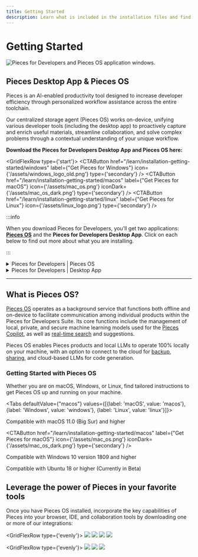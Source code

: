 ```yaml
---
title: Getting Started
description: Learn what is included in the installation files and find the right set of instructions for your operating system.
---
```



<link rel="canonical" href="https://docs.pieces.app/installation-getting-started/what-am-i-installing" />

# Getting Started

![Pieces for Developers and Pieces OS application windows.](/assets/getting_started.png)

## Pieces Desktop App & Pieces OS

Pieces is an AI-enabled productivity tool designed to increase developer efficiency through personalized workflow assistance across the entire toolchain.

Our centralized storage agent (Pieces OS) works on-device, unifying various developer tools (including the desktop app) to proactively capture and enrich useful materials, streamline collaboration, and solve complex problems through a contextual understanding of your unique workflow.

**Download the Pieces for Developers Desktop App and Pieces OS here:**

<GridFlexRow type={'start'}>
  <CTAButton
    href="/learn/installation-getting-started/windows"
    label={"Get Pieces for Windows"}
    icon={'/assets/windows_logo_old.png'}
    type={'secondary'}
  />
  <CTAButton
    href="/learn/installation-getting-started/macos"
    label={"Get Pieces for macOS"}
    icon={'/assets/mac_os.png'}
    iconDark={'/assets/mac_os_dark.png'}
    type={'secondary'}
  />
  <CTAButton
    href="/learn/installation-getting-started/linux"
    label={"Get Pieces for Linux"}
    icon={'/assets/linux_logo.png'}
    type={'secondary'}
  />
</GridFlexRow>

<MiniSpacer />

:::info

When you download Pieces for Developers, you'll get two applications: **[Pieces OS](/learn/installation-getting-started/pieces-os)** and the **Pieces for Developers Desktop App**. Click on each below to find out more about what you are installing.

:::

<MiniSpacer />

<details>
  <summary>Pieces for Developers | Pieces OS</summary>

    **[Pieces OS](/learn/installation-getting-started/pieces-os)** is our background service that runs offline and on-device. It's **required** to enable:
    - Individual products in the Pieces for Developers Suite to communicate
    - Local, Private, and Secure Machine Learning Models
    - Real-Time Search and Suggestions
</details>

<MiniSpacer />

<details>
  <summary>Pieces for Developers | Desktop App</summary>

    **Pieces Desktop** is our flagship desktop application. It's a visual GUI that gives you the best experience with your snippets by allowing you to:
    - Navigate snippets visually through the Gallery or List Views
    - Transform snippets from one language to another
    - Sort Snippets by AI-suggested usefulness
    - Describe a snippet to get a solution to an answer
    - Manage your custom cloud domain
    - and so much more!
</details>

---

## What is Pieces OS?

[Pieces OS](/learn/installation-getting-started/pieces-os) operates as a background service that functions both offline and on-device to facilitate communication among individual products within the Pieces for Developers Suite. Its core functions include the management of local, private, and secure machine learning models used for the [Pieces Copilot](/learn/features/pieces-copilot), as well as [real-time search](/learn/features/search-modes) and suggestions.

Pieces OS enables Pieces products and local LLMs to operate 100% locally on your machine, with an option to connect to the cloud for [backup](/learn/features/back-up-and-restore), [sharing](/learn/features/one-click-snippet-sharing), and cloud-based LLMs for code generation.

### Getting Started with Pieces OS

Whether you are on macOS, Windows, or Linux, find tailored instructions to get Pieces OS up and running on your machine.

<Tabs defaultValue={"macos"} values={[{label: 'macOS', value: 'macos'}, {label: 'Windows', value: 'windows'}, {label: 'Linux', value: 'linux'}]}>
  <TabItem value="macos">
    <p>Compatible with macOS 11.0 (Big Sur) and higher</p>
    <CTAButton
      href="/learn/installation-getting-started/macos"
      label={"Get Pieces for macOS"}
      icon={'/assets/mac_os.png'}
      iconDark={'/assets/mac_os_dark.png'}
      type={'secondary'}
    />
  </TabItem>

  <TabItem value="windows">
    <p>Compatible with Windows 10 version 1809 and higher</p>
    <CTAButton
      href="/learn/installation-getting-started/windows"
      label={"Get Pieces for Windows"}
      icon={'/assets/windows_logo_old.png'}
      type={'secondary'}
    />
  </TabItem>

  <TabItem value="linux">
    <p>Compatible with Ubuntu 18 or higher (Currently in Beta)</p>
    <CTAButton
      href="/learn/installation-getting-started/linux"
      label={"Get Pieces for Linux"}
      icon={'/assets/linux_logo.png'}
      type={'secondary'}
    />
  </TabItem>
</Tabs>

## Leverage the power of Pieces in your favorite tools

Once you have Pieces OS installed, incorporate the key capabilities of Pieces into your browser, IDE, and collaboration tools by downloading one or more of our integrations:

<GridFlexRow type={'evenly'}>
    <a href="/learn/extensions-plugins/chrome"><Image width={70} src="/assets/chrome_logo.png" /></a>
    <a href="/learn/extensions-plugins/jetbrains"><Image width={70} src="/assets/jetbrains_logo.png" /></a>
    <a href="/learn/extensions-plugins/vscode"><Image width={70} src="/assets/vscode_logo.png" /></a>
    <a href="/learn/extensions-plugins/edge"><Image width={70} src="/assets/edge_logo.png" /></a>
</GridFlexRow>

<MiniSpacer />

<GridFlexRow type={'evenly'}>
    <a href="/learn/extensions-plugins/teams"><Image width={70} src="/assets/teams_logo.png" /></a>
    <a href="/learn/extensions-plugins/obsidian"><Image width={70} src="/assets/obsidian_logo.png" /></a>
    <a href="/learn/extensions-plugins/jupyterlab"><Image width={70} src="/assets/jupyterlab_logo.png" /></a>
</GridFlexRow>
